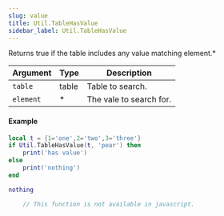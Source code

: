 ```yaml
---
slug: value
title: Util.TableHasValue
sidebar_label: Util.TableHasValue
---
```


Returns true if the table includes any value matching element.* 

Argument | Type | Description
--- | --- | ---
`table` | table | Table to search.
`element` | * | The vale to search for.
#### Example
```lua
local t = {1='one',2='two',3='three'}
if Util.TableHasValue(t, 'pear') then
	print('has value')
else
	print('nothing')
end
``` 
```lua
nothing
```
```javascript
	// This function is not available in javascript.
```
